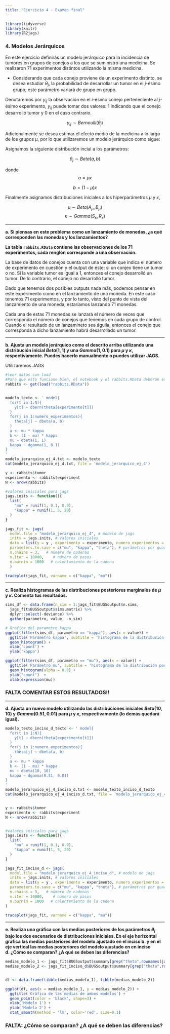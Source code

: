 ```yaml
---
title: "Ejercicio 4 - Examen final"
---
```


```r
library(tidyverse)
library(knitr)
library(R2jags)
```

### 4. Modelos Jerárquicos

En este ejercicio definirás un modelo jerárquico para la incidencia de tumores en grupos de conejos a los que se suministró una medicina. Se realizaron 71 experimentos distintos utilizando la misma medicina.

+ Considerando que cada conejo proviene de un experimento distinto, se desea estudiar $\theta_j$, la probabilidad de desarrollar un tumor en el $j$-ésimo grupo; este parámetro variará de grupo en grupo.

Denotaremos por $y_{ij}$ la observación en el $i$-ésimo conejo perteneciente al $j$-ésimo experimento, $y_{ij}$ puede tomar dos valores: 1 indicando que el conejo desarrolló tumor y 0 en el caso contrario.

$$y_{ij}\sim Bernoulli(\theta_j)$$

Adicionalmente se desea estimar el efecto medio de la medicina a lo largo de los grupos $\mu$, por lo que utilizaremos un modelo jerárquico como sigue:

Asignamos la siguiente distribución incial a los parámetros:

$$\theta_j \sim Beta(a,b)$$


donde
$$a=\mu\kappa$$

$$b=(1-\mu)\kappa$$





Finalmente asignamos distribuciones iniciales a los hiperparámetros $\mu$ y $\kappa$,

$$\mu \sim Beta(A_{\mu},B_{\mu})$$
$$\kappa \sim Gamma(S_{\kappa},R_{\kappa})$$

---

**a. Si piensas en este problema como un lanzamiento de monedas, ¿a qué corresponden las monedas y los lanzamientos?**

**La tabla `rabbits.RData` contiene las observaciones de los 71 experimentos, cada renglón corresponde a una observación.**

La base de datos de conejos cuenta con una variable que indica el número de experimento en cuestión y el output de éste: si un conjeo tiene un tumor o no. Si la variable tumor es igual a 1, entonces el conejo desarrolló un tumor. De lo contrario, el conejo no desarrolló tumor.

Dado que tenemos dos posibles outputs nada más, podemos pensar en este experimento como en el lanzamiento de una moneda. En este caso tenemos 71 experimentos, y por lo tanto, visto del punto de vista del lanzamiento de una moneda, estaríamos lanzando 71 monedas.

Cada una de estas 71 monedas se lanzará el número de veces que corresponda el número de conejos que tenemos en cada grupo de control. Cuando el resultado de un lanzamineto sea águila, entonces el conejo que corresponda a dicho lanzamiento habrá desarrollado un tumor.

---

**b. Ajusta un modelo jerárquico como el descrito arriba utilizando una distribución inicial $Beta(1,1)$ y una $Gamma(1,0.1)$ para $\mu$ y $\kappa$, respectivamente. Puedes hacerlo manualmente o puedes utilizar JAGS.**

Utilizaremos JAGS

```R
#leer datos con load
#Para que esto funcione bien, el notebook y el rabbits.RData deberán estar en el director getwd(). Si no lo están, cambiar el directorio con setwd()
rabbits <- get(load("rabbits.RData"))


modelo_texto <- ' model{
  for(t in 1:N){
    y[t] ~ dbern(theta[experimento[t]])
  }
  for(j in 1:numero_experimentos){
    theta[j] ~ dbeta(a, b)
  }
  a <- mu * kappa
  b <- (1 - mu) * kappa
  mu ~ dbeta(1, 1)
  kappa ~ dgamma(1, 0.1)
}
'
modelo_jerarquico_ej_4.txt <- modelo_texto
cat(modelo_jerarquico_ej_4.txt, file = 'modelo_jerarquico_ej_4')

y <- rabbits$tumor
experimento <- rabbits$experiment
N <- nrow(rabbits)

#valores iniciales para jags
jags.inits <- function(){
  list(
    "mu" = runif(1, 0.1, 0.9),
    "kappa" = runif(1, 5, 20)
  )
}

jags_fit <- jags(
  model.file = "modelo_jerarquico_ej_4", # modelo de jags
  inits = jags.inits, # valores iniciales
  data = list(y = y , experimento = experimento, numero_experimentos = max(rabbits$experiment),  N = N), # lista con los datos
  parameters.to.save = c("mu", "kappa", "theta"), # parámetros por guardar
  n.chains = 3,   # número de cadenas
  n.iter = 10000,    # número de pasos
  n.burnin = 1000   # calentamiento de la cadena
  )

traceplot(jags_fit, varname = c("kappa", "mu"))
```


---

**c. Realiza histogramas de las distribuciones posteriores marginales de $\mu$ y $\kappa$. Comenta tus resultados.**

```r
sims_df <- data.frame(n_sim = 1:jags_fit$BUGSoutput$n.sims,
  jags_fit$BUGSoutput$sims.matrix) %>% 
  dplyr::select(-deviance) %>%
  gather(parametro, value, -n_sim)
```



```R

# Grafica del parametro kappa
ggplot(filter(sims_df, parametro == "kappa"), aes(x = value)) +
  ggtitle('Parámetro kappa', subtitle = 'histograma de la distribución postrior') +
  geom_histogram() +
  xlab('count') +
  ylab('kappa') 
```

```r
ggplot(filter(sims_df, parametro == "mu"), aes(x = value)) +
  ggtitle('Parámetro mu', subtitle = 'histograma de la distribución postrior') +
  geom_histogram(alpha = 0.8) +
  ylab("count")  + 
  xlab(expression(mu))
```

### FALTA COMENTAR ESTOS RESULTADOS!!

---

**d. Ajusta un nuevo modelo utilizando las distribuciones iniciales $Beta(10,10)$ y $Gamma(0.51,0.01)$ para $\mu$ y $\kappa$, respectivamente (lo demás quedará igual).**


```R

modelo_texto_inciso_d_texto <- ' model{
  for(t in 1:N){
    y[t] ~ dbern(theta[experimento[t]])
  }
  for(j in 1:numero_experimentos){
    theta[j] ~ dbeta(a, b)
  }
  a <- mu * kappa
  b <- (1 - mu) * kappa
  mu ~ dbeta(10, 10)
  kappa ~ dgamma(0.51, 0.01)
}
'
modelo_jerarquico_ej_4_inciso_d.txt <- modelo_texto_inciso_d_texto
cat(modelo_jerarquico_ej_4_inciso_d.txt, file = 'modelo_jerarquico_ej_4_inciso_d')


y <- rabbits$tumor
experimento <- rabbits$experiment
N <- nrow(rabbits)


#valores iniciales para jags
jags.inits <- function(){
  list(
    "mu" = runif(1, 0.1, 0.9),
    "kappa" = runif(1, 5, 20)
  )
}

jags_fit_inciso_d <- jags(
  model.file = "modelo_jerarquico_ej_4_inciso_d", # modelo de jags
  inits = jags.inits, # valores iniciales
  data = list(y = y , experimento = experimento, numero_experimentos = max(rabbits$experiment),  N = N), # lista con los datos
  parameters.to.save = c("mu", "kappa", "theta"), # parámetros por guardar
  n.chains = 3,   # número de cadenas
  n.iter = 10000,    # número de pasos
  n.burnin = 1000   # calentamiento de la cadena
)

traceplot(jags_fit, varname = c("kappa", "mu"))


```


---

**e. Realiza una gráfica con las medias posteriores de los parámetros $\theta_j$ bajo los dos escenarios de distribuciones iniciales. En el eje horizontal grafica las medias posteriores del modelo ajustado en el inciso b. y en el eje vertical las medias posteriores del modelo ajustado en en inciso d. ¿Cómo se comparan? ¿A qué se deben las diferencias?**

```R
medias_modelo_1 <- jags_fit$BUGSoutput$summary[grep("theta",rownames(jags_fit$BUGSoutput$summary)),c(1)]
medias_modelo_2 <- jags_fit_inciso_d$BUGSoutput$summary[grep("theta",rownames(jags_fit_inciso_d$BUGSoutput$summary)),c(1)]


df <- data.frame(tibble(medias_modelo_1), tibble(medias_modelo_2))

ggplot(df, aes(x = medias_modelo_1, y = medias_modelo_2)) + 
  ggtitle('Gráfica de las medias de ambos modelos') +
  geom_point(color = 'black', shape=3) +
  xlab('Modelo 1') + 
  ylab('Modelo 2') +
  stat_smooth(method = 'lm', color='red', size=0.1)
```

### FALTA: ¿Cómo se comparan? ¿A qué se deben las diferencias?













